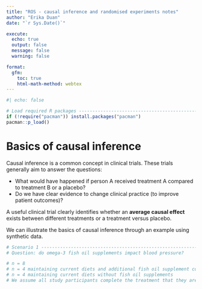 ```yaml
---
title: "ROS - causal inference and randomised experiments notes"
author: "Erika Duan"
date: "`r Sys.Date()`"

execute:
  echo: true
  output: false
  message: false
  warning: false

format:
  gfm:
    toc: true
    html-math-method: webtex
---
```


```r
#| echo: false 

# Load required R packages -----------------------------------------------------
if (!require("pacman")) install.packages("pacman")
pacman::p_load() 
```

# Basics of causal inference  

Causal inference is a common concept in clinical trials. These trials generally aim to answer the questions:   

+ What would have happened if person A received treatment A compared to treatment B or a placebo?   
+ Do we have clear evidence to change clinical practice (to improve patient outcomes)?    

A useful clinical trial clearly identifies whether an **average causal effect** exists between different treatments or a treatment versus placebo.   

We can illustrate the basics of causal inference through an example using synthetic data.    

```r
# Scenario 1 -------------------------------------------------------------------
# Question: do omega-3 fish oil supplements impact blood pressure?  

# n = 8 
# n = 4 maintaining current diets and additional fish oil supplement consumption
# n = 4 maintaining current diets without fish oil supplements  
# We assume all study participants complete the treatment that they are assigned


```

